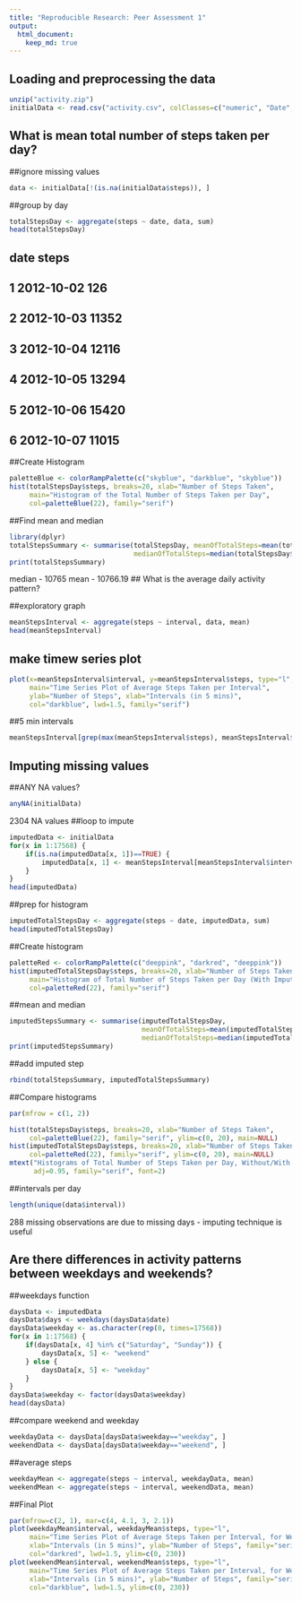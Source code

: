 ```yaml
---
title: "Reproducible Research: Peer Assessment 1"
output: 
  html_document:
    keep_md: true
---
```



## Loading and preprocessing the data

```r
unzip("activity.zip")
initialData <- read.csv("activity.csv", colClasses=c("numeric", "Date", "numeric"))
```


## What is mean total number of steps taken per day?
##ignore missing values
```r
data <- initialData[!(is.na(initialData$steps)), ]
```
##group by day 
```r
totalStepsDay <- aggregate(steps ~ date, data, sum)
head(totalStepsDay)
```
##         date steps
## 1 2012-10-02   126
## 2 2012-10-03 11352
## 3 2012-10-04 12116
## 4 2012-10-05 13294
## 5 2012-10-06 15420
## 6 2012-10-07 11015

##Create Histogram 

```r
paletteBlue <- colorRampPalette(c("skyblue", "darkblue", "skyblue"))
hist(totalStepsDay$steps, breaks=20, xlab="Number of Steps Taken", 
     main="Histogram of the Total Number of Steps Taken per Day",
     col=paletteBlue(22), family="serif")
```
##Find mean and median 

```r
library(dplyr)
totalStepsSummary <- summarise(totalStepsDay, meanOfTotalSteps=mean(totalStepsDay$steps),
                               medianOfTotalSteps=median(totalStepsDay$steps))
print(totalStepsSummary)
```

median - 10765 mean - 10766.19
## What is the average daily activity pattern?

##exploratory graph 
```r
meanStepsInterval <- aggregate(steps ~ interval, data, mean)
head(meanStepsInterval)
```
## make timew series plot 
```r
plot(x=meanStepsInterval$interval, y=meanStepsInterval$steps, type="l",
     main="Time Series Plot of Average Steps Taken per Interval",
     ylab="Number of Steps", xlab="Intervals (in 5 mins)",
     col="darkblue", lwd=1.5, family="serif")
```
##5 min intervals
```r
meanStepsInterval[grep(max(meanStepsInterval$steps), meanStepsInterval$steps), ]
```

## Imputing missing values
##ANY NA values?
```r
anyNA(initialData)
```

2304 NA values 
##loop to impute 
```r
imputedData <- initialData
for(x in 1:17568) {
    if(is.na(imputedData[x, 1])==TRUE) {
        imputedData[x, 1] <- meanStepsInterval[meanStepsInterval$interval %in% imputedData[x, 3], 2]
    }
}
head(imputedData)
```

##prep for histogram 
```r
imputedTotalStepsDay <- aggregate(steps ~ date, imputedData, sum)
head(imputedTotalStepsDay)
```
##Create histogram 
```r
paletteRed <- colorRampPalette(c("deeppink", "darkred", "deeppink"))
hist(imputedTotalStepsDay$steps, breaks=20, xlab="Number of Steps Taken", 
     main="Histogram of Total Number of Steps Taken per Day (With Imputed Values)",
     col=paletteRed(22), family="serif")
```
##mean and median

```r
imputedStepsSummary <- summarise(imputedTotalStepsDay, 
                                 meanOfTotalSteps=mean(imputedTotalStepsDay$steps), 
                                 medianOfTotalSteps=median(imputedTotalStepsDay$steps))  
print(imputedStepsSummary)
```

##add imputed step 
```r
rbind(totalStepsSummary, imputedTotalStepsSummary)
```

##Compare histograms 
```r
par(mfrow = c(1, 2))

hist(totalStepsDay$steps, breaks=20, xlab="Number of Steps Taken", 
     col=paletteBlue(22), family="serif", ylim=c(0, 20), main=NULL)
hist(imputedTotalStepsDay$steps, breaks=20, xlab="Number of Steps Taken", 
     col=paletteRed(22), family="serif", ylim=c(0, 20), main=NULL)
mtext("Histograms of Total Number of Steps Taken per Day, Without/With Imputed Values",
      adj=0.95, family="serif", font=2)
```

##intervals per day 

```r
length(unique(data$interval))
``` 

288
missing observations are due to missing days - imputing technique is useful 



## Are there differences in activity patterns between weekdays and weekends?

##weekdays function 
```r
daysData <- imputedData
daysData$days <- weekdays(daysData$date)
daysData$weekday <- as.character(rep(0, times=17568))
for(x in 1:17568) {
    if(daysData[x, 4] %in% c("Saturday", "Sunday")) {
        daysData[x, 5] <- "weekend"
    } else {
        daysData[x, 5] <- "weekday"
    }
}
daysData$weekday <- factor(daysData$weekday)
head(daysData)
```

##compare weekend and weekday 
```r
weekdayData <- daysData[daysData$weekday=="weekday", ]
weekendData <- daysData[daysData$weekday=="weekend", ]
```

##average steps
```r
weekdayMean <- aggregate(steps ~ interval, weekdayData, mean)
weekendMean <- aggregate(steps ~ interval, weekendData, mean)
```


##Final Plot 
```r
par(mfrow=c(2, 1), mar=c(4, 4.1, 3, 2.1))
plot(weekdayMean$interval, weekdayMean$steps, type="l",
     main="Time Series Plot of Average Steps Taken per Interval, for Weekdays",
     xlab="Intervals (in 5 mins)", ylab="Number of Steps", family="serif",
     col="darkred", lwd=1.5, ylim=c(0, 230))
plot(weekendMean$interval, weekendMean$steps, type="l",
     main="Time Series Plot of Average Steps Taken per Interval, for Weekends",
     xlab="Intervals (in 5 mins)", ylab="Number of Steps", family="serif",
     col="darkblue", lwd=1.5, ylim=c(0, 230))
```
